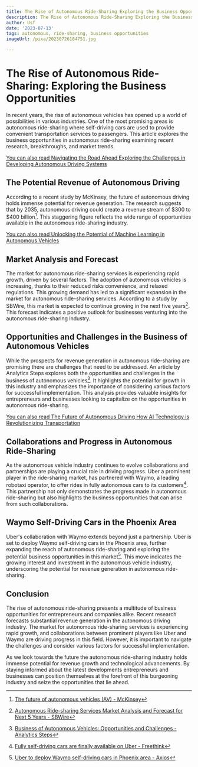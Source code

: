```yaml
---
title: The Rise of Autonomous Ride-Sharing Exploring the Business Opportunities
description: The Rise of Autonomous Ride-Sharing Exploring the Business Opportunities
author: Usf
date: '2023-07-13'
tags: autonomous, ride-sharing, business opportunities
imageUrl: /pixa/20230726184751.jpg

---
```

# The Rise of Autonomous Ride-Sharing: Exploring the Business  Opportunities

In  recent years, the rise of autonomous vehicles has opened up a world of possibilities in various  industries. One of the most promising areas is autonomous ride-sharing where self-driving cars are used to provide convenient transportation services to passengers. This  article explores the business opportunities in  autonomous  ride-sharing examining recent research, breakthroughs,  and market trends.

[You can also  read Navigating the Road Ahead Exploring the Challenges in Developing Autonomous Driving Systems](Navigating%20the%20Road%20Ahead%20Exploring%20the%20Challenges%20in%20Developing%20Autonomous%20Driving%20Systems)


## The Potential  Revenue of Autonomous  Driving

According to a recent study by McKinsey, the future of autonomous driving holds immense potential for  revenue  generation. The research suggests that by 2035, autonomous driving could create a revenue stream of $300 to $400 billion[^1^]. This staggering figure reflects the wide range of  opportunities available in the autonomous ride-sharing  industry.

[You  can also read Unlocking the Potential of Machine Learning in Autonomous Vehicles](Unlocking%20the%20Potential%20of%20Machine%20Learning%20in%20Autonomous%20Vehicles)


## Market Analysis and Forecast

The market for autonomous ride-sharing services  is experiencing rapid growth,  driven by several factors. The adoption of autonomous vehicles is increasing, thanks to their reduced risks convenience, and relaxed regulations. This growing demand has led to a significant expansion in the market for autonomous ride-sharing services. According to a study by SBWire, this market is expected to continue growing in the next five years[^2^]. This  forecast indicates  a positive outlook for businesses venturing into the autonomous ride-sharing  industry.

## Opportunities and Challenges in the Business of Autonomous Vehicles

While  the prospects for revenue generation in autonomous  ride-sharing are promising there are challenges that need to be addressed. An  article by Analytics  Steps explores both the opportunities and challenges in the business  of autonomous  vehicles[^3^]. It highlights the potential  for growth in this industry and emphasizes  the importance of considering various factors  for successful implementation. This analysis provides valuable  insights for entrepreneurs and businesses looking to capitalize on the opportunities in autonomous ride-sharing.

[You can also read The Future of Autonomous Driving How AI Technology is Revolutionizing Transportation](The%20Future%20of%20Autonomous%20Driving%20How%20AI%20Technology%20is%20Revolutionizing%20Transportation)


## Collaborations and Progress in Autonomous Ride-Sharing

As the autonomous vehicle industry continues to evolve collaborations and partnerships are playing  a crucial role in driving  progress.  Uber a prominent player in the ride-sharing market, has partnered with  Waymo, a leading robotaxi operator, to offer rides in fully autonomous  cars to  its customers[^4^]. This partnership not only demonstrates the progress made in autonomous ride-sharing but also highlights the business opportunities that can arise from  such collaborations.

## Waymo Self-Driving Cars in the Phoenix  Area

Uber's collaboration with Waymo  extends beyond just a partnership. Uber is set to deploy Waymo self-driving cars in the Phoenix area, further expanding the reach of autonomous ride-sharing and exploring the potential business opportunities in this market[^5^].  This move indicates the growing interest and investment in the autonomous vehicle industry, underscoring the potential for revenue generation in autonomous ride-sharing.

## Conclusion

The rise of autonomous ride-sharing presents a  multitude of business opportunities for entrepreneurs and companies  alike. Recent research forecasts substantial revenue generation in the autonomous driving  industry. The  market for autonomous ride-sharing services is experiencing rapid growth,  and collaborations between prominent players like Uber and Waymo are driving progress in this field. However,  it is important to navigate the  challenges  and consider various factors  for successful implementation.

As we look towards the future the autonomous ride-sharing industry  holds immense potential for  revenue growth and technological advancements. By staying informed about the latest developments entrepreneurs and  businesses can  position themselves  at  the forefront of this burgeoning industry and seize the opportunities that  lie ahead.

[^1^]: [The future of autonomous vehicles (AV) - McKinsey](https://www.mckinsey.com/industries/automotive-and-assembly/our-insights/autonomous-drivings-future-convenient-and-connected)

[^2^]: [Autonomous Ride-sharing  Services Market Analysis and Forecast for Next 5  Years - SBWire](http://www.sbwire.com/press-releases/autonomous-ride-sharing-services-market-next-big-thing-major-giants-motional-uber-autox-1376218.htm)

[^3^]: [Business of  Autonomous Vehicles: Opportunities and Challenges - Analytics Steps](https://www.analyticssteps.com/blogs/business-autonomous-vehicles-opportunities-and-challenges)

[^4^]:  [Fully self-driving cars are finally available on  Uber  - Freethink](https://www.freethink.com/transportation/autonomous-cars)

[^5^]: [Uber to deploy Waymo self-driving cars in Phoenix area - Axios](https://www.axios.com/2023/05/23/uber-waymo-self-driving-cars-robotaxis)